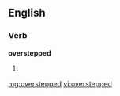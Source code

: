 ==English==
===Verb===
'''overstepped'''
# {{past of|[[overstep]]}}

[[mg:overstepped]]
[[vi:overstepped]]